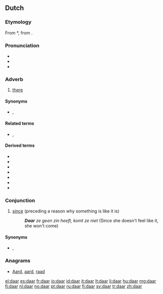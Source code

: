 ==Dutch==
===Etymology===
From {{etyl|odt|nl}} *{{term||thar|lang=odt}}, from {{etyl|gem-pro|nl}} {{recons|þar|lang=gem-pro}}.

===Pronunciation===
* {{rhymes|aːr|lang=nl}}
* {{IPA|/daːr/|lang=nl}}
* {{audio|Nl-daar.ogg|audio}}

===Adverb===
{{head|nl|adverb|cat2=demonstrative adverbs}}

# [[there]]

====Synonyms====
* {{l|nl|ginds}}, {{l|nl|ginder}}

====Related terms====
* {{l|nl|hier}}, {{l|nl|er}}

====Derived terms====
* {{l|nl|daarbij}}
* {{l|nl|daarboven}}
* {{l|nl|daarom}}
* {{l|nl|daarvan}}
* {{l|nl|daarnaast}}
* {{l|nl|daarover}}
* {{l|nl|daaromheen}}

===Conjunction===
{{head|nl|conjunction}}

# [[since]] (preceding a reason why something is like it is)
#: '''''Daar''' ze geen zin heeft, komt ze niet'' (Since she doesn't feel like it, she won't come)

====Synonyms====
* {{l|nl|aangezien}}, {{l|nl|omdat}}

===Anagrams===
* [[Aard#Dutch|Aard]], [[aard#Dutch|aard]], [[raad#Dutch|raad]]

[[el:daar]]
[[es:daar]]
[[fr:daar]]
[[io:daar]]
[[id:daar]]
[[it:daar]]
[[lt:daar]]
[[li:daar]]
[[hu:daar]]
[[mg:daar]]
[[fj:daar]]
[[nl:daar]]
[[no:daar]]
[[pt:daar]]
[[ru:daar]]
[[fi:daar]]
[[sv:daar]]
[[tr:daar]]
[[zh:daar]]